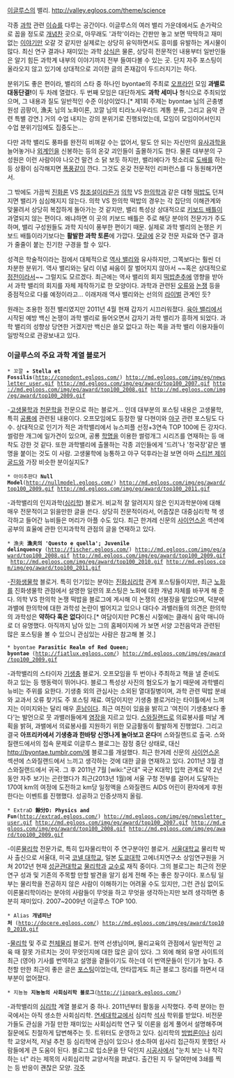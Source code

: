 [[이글루스]]의 밸리. [[http://valley.egloos.com/theme/science]]

각종 [[과학]] 관련 [[이슈]]를 다루는 공간이다. 이글루스의 여러 밸리 가운데에서도 손가락으로 꼽을 정도로 [[개념]]찬 곳으로, 아무래도 '과학'이라는 간판만 놓고 보면 딱딱하고 재미없는 [[이야기]]만 오갈 것 같지만 실제로는 상당히 유익하면서도 흥미를 유발하는 게시물이 많다. 최신 연구 결과나 재미있는 과학 [[상식]]은 물론, 상당히 전문적인 내용부터 일반인들은 알기 힘든 과학계 내부의 이야기까지 전부 들여다볼 수 있는 곳. 단지 자주 포스팅이 올라오지 않고 있기에 상대적으로 괴이한 글의 존재감이 두드러지기는 하다.

분위기도 좋은 편이라, 밸리의 스타 중 하나인 byontae의 주최로 [[오프라인]] 모임 '''과밸로 대동단결!'''이 두 차례 열렸다. 두 번째 모임은 대단하게도 '''과학 세미나''' 형식으로 주최되었으며, 그 내용과 질도 일반적인 수준 이상이었다.[* 제1회 주제는 byontae 님의 곤충병원성 곰팡이, 漁夫 님의 노화이론, 꼬깔 님의 티라노사우리드 계통 분류, 그리고 음악 관련 특별 강연.] 거의 수업 내지는 강의 분위기로 진행되었는데, 모임이 모임이어서인지 수업 분위기임에도 집중도는...

다만 과학 밸리도 풍파를 완전히 비껴갈 수는 없어서, 말도 안 되는 자신만의 [[유사과학]]을 늘어놓거나 [[외계인]]을 신봉하는 등의 온갖 괴인들이 출몰하기도 한다. 물론 대부분의 구성원은 이런 사람이야 나오건 말건 소 닭 보듯 하지만, 밸리에다가 헛소리로 [[도배]]를 하는 등 상황이 심각해지면 [[폭풍]]같이 깐다. 그것도 온갖 전문적인 리퍼런스를 다 동원해가면서.

그 밖에도 가끔씩 [[진화론]] VS [[창조설]]이라든가 [[의학]] VS [[한의학]]과 같은 대형 [[떡밥]]도 던져지면 밸리가 심심해지지 않는다. 의학 VS 한의학 떡밥의 경우는 각 집단의 이해관계와 맞물려서 상당히 복잡하게 돌아가는 것 같지만, 밸리 특성상 상대적으로 [[키보드 배틀]]이 과열되지 않는 편이다. 왜냐하면 이 곳의 키보드 배틀은 주로 해당 분야의 전문가가 주도하며, 밸리 구성원들도 과학 지식이 풍부한 편이기 때문. 실제로 과학 밸리의 논쟁은 키보드 배틀이라기보다는 '''활발한 과학 토론'''에 가깝다. [[댓글]]에 온갖 전문 자료와 연구 결과가 줄줄이 붙는 진기한 구경을 할 수 있다.

성격은 학술적이라는 점에서 대체적으로 [[역사 밸리]]와 유사하지만, 그쪽보다는 훨씬 더 차분한 분위기. 역사 밸리와는 달리 이념 싸움이 잘 벌어지지 않아서 ~~혹은 상대적으로 [[정전]]이라서~~ 그럴지도 모르겠다. 최근에는 역사 밸리의 회지 [[떡밥춘추]]에 영향을 받아서 과학 밸리의 회지를 자체 제작하기로 한 모양이다. 과학과 관련된 [[오류]]와 [[논쟁]] 등을 중점적으로 다룰 예정이라고... 이래저래 역사 밸리와는 선의의 [[라이벌]] 관계인 듯?

원래는 조용한 정전 밸리였지만 2011년 4월 현재 갑자기 시끄러워졌다. [[육아 밸리]]에서 시작된 예방 백신 논쟁이 과학 밸리로 들어오면서 갑자기 과학 밸리가 흥하게 되었다. 과학 밸리의 성향상 당연한 거겠지만 백신은 쓸모 없다고 하는 쪽을 과학 밸리 이용자들이 일방적으로 관광보내고 있다.
=== 이글루스의 주요 과학 계열 블로거 ===
 * 꼬깔 '''★ Stella et Fossilis'''([[http://conodont.egloos.com/]]) http://md.egloos.com/img/eg/newsletter_user.gif http://md.egloos.com/img/eg/award/top100_2007.gif http://md.egloos.com/img/eg/award/top100_2008.gif http://md.egloos.com/img/eg/award/top100_2009.gif 
-[[고생물학]]과 [[천문학]]을 전문으로 하는 블로거... 인데 대부분의 포스팅 내용은 고생물학, 특히 [[공룡]]에 관련된 내용이다. 오프모임에도 등장한 딸 다현이와 [[야구]] 관련 포스팅도 다수. 상대적으로 인기가 적은 과학밸리에서 뉴스피플 선정+3연속 TOP 100에 든 강자다. 썰렁한 개그에 일가견이 있으며, 공룡 [[학명]]을 이용한 썰렁개그 시리즈를 연재하는 등 애착도 강한 것 같다. 또한 과학밸리에 출몰하는 각종 괴인들에게 '드려'나 '청국장'같은 별명을 붙이는 것도 이 사람. 고생물학에 능통하고 야구 덕후라는걸 보면 아마 [[스티븐 제이 굴드]]와 가장 비슷한 분이실지도?

 * 아이추판다 '''Null Model'''([[http://nullmodel.egloos.com/]]) http://md.egloos.com/img/eg/award/top100_2009.gif http://md.egloos.com/img/eg/award/top100_2011.gif
-과학밸리의 인지과학([[심리학]]) 블로거. 비교적 잘 알려지지 않은 인지과학분야에 대해 매우 전문적이고 읽을만한 글을 쓴다. 상당히 전문적이라서, 어줍잖은 대중심리학 책 생각하고 들어간 뉴비들은 머리가 아플 수도 있다. 최근 한겨레 신문의 [http://scienceon.hani.co.kr/ 사이언스온] 섹션에 공부의 효율에 관한 인지과학적 관점의 글을 연재하고 있다.

 * 漁夫 '''漁夫의 'Questo e quella'; Juvenile delinquency''' ([[http://fischer.egloos.com/]]) http://md.egloos.com/img/eg/award/top100_2008.gif http://md.egloos.com/img/eg/award/top100_2009.gif http://md.egloos.com/img/eg/award/top100_2010.gif http://md.egloos.com/img/eg/award/top100_2011.gif 
-[[진화생물학]] 블로거. 특히 인기있는 분야는 [[진화심리학]] 관계 포스팅들이지만, 최근 [[노화]]를 진화생물학 관점에서 설명한 일련의 포스팅은 노화에 대한 개념 자체를 바꾸게 해 준다. 의학 VS 한의학 논쟁 떡밥을 블로그에 게시해 이 논쟁의 선봉장을 맡았으며, 덕분에 과밸에 한의학에 대한 과학성 논란이 벌어지고 있으나 대다수 과밸러들의 의견은 한의학의 과학성은 '''약하다 혹은 없다'''이다.[* 여담이지만 PC통신 시절에는 클래식 음악 매니아로 더 유명했다. 아직까지 남아 있는 그의 홈페이지에 가 보면 서양 고전음악과 관련된 많은 포스팅을 볼 수 있으니 관심있는 사람은 참고해 볼 것.]

 * byontae '''Parasitic Realm of Red Queen; byontae''' ([[http://fiatlux.egloos.com/]]) http://md.egloos.com/img/eg/award/top100_2009.gif 
-과학밸리의 스타이자 [[기생충]] 블로거. 오프모임을 두 번이나 주최하고 책을 낼 준비도 하고 있는 등 행동력이 뛰어나다. 블로그 특성상 사진의 혐오도가 높기 때문에 과학밸리 뉴비는 주위를 요한다. 기생충 외의 관심사는 소외된 열대질병이며, 과학 관련 떡밥 분쇄와 교과서 오류 찾기도 주 포스팅 재료. 여담이지만 기생충 블로거라는 타이틀에서 느껴지는 이미지와는 달리 매우 [[훈남]]이다. 최근 여친이 있음을 밝히고 '여친이 기생충보다 좋다'는 발언으로 뭇 과밸러들에게 [[염장]]을 지르고 있다. [[스와질랜드]]로 의료봉사를 떠날 계획을 밝혀, 과밸에서 의료봉사를 지원하기 위한 모금활동이 활발하게 진행었다. 그리고 결국 '''아프리카에서 기생충과 한바탕 신명나게 놀아보고 온다'''며 스와질랜드로 출국. 스와질랜드에서의 접속 문제로 이글루스 블로그는 잠정 중단 상태로, 대신 [[http://byontae.tumblr.com/]]에 블로그를 개설했다. 최근 한겨레 신문의 [http://scienceon.hani.co.kr/ 사이언스온] 섹션에 스와질랜드에서 느끼고 생각하는 것에 대한 글을 연재하고 있다.
2011년 3월 경 스와질랜드에서 귀국. 그 후 2011년 7월 [wiki:"군대" 국군 K대학] 입학 관계로 약 2년 동안 자주 보기는 곤란했다가 최근(2013년 1월)에 서울 구청 전부를 걸어서 도달하는 170여 km의 여정에 도전하고 km당 일정액을 스와질랜드 AIDS 어린이 환자에게 후원한다는 이벤트를 진행했다. 성공하고 인증샷까지 올림.

 * ExtraD '''餘分D: Physics and Fun'''([[http://extrad.egloos.com/]]) http://md.egloos.com/img/eg/newsletter_user.gif http://md.egloos.com/img/eg/award/top100_2007.gif http://md.egloos.com/img/eg/award/top100_2008.gif http://md.egloos.com/img/eg/award/top100_2009.gif 
-이론[[물리학]] 전문가로, 특히 입자물리학이 주 연구분야인 블로거. [[서울대학교]] 물리학 박사 출신으로 서울대, 미국 [[코넬 대학교]], 일본 [[도쿄대학]] 고에너지연구소 상임연구원을 거쳐 2012년 현재 [[성균관대학교]] [[물리학과]] [[교수]]로 재직 중이다. 그의 블로그는 최근의 전문 연구 성과 및 기존의 주목할 만할 발견을 알기 쉽게 전해 주는 좋은 창구이다. 포스팅 일부는 물리학을 전공하지 않은 사람이 이해하기는 어려울 수도 있지만, 그런 관심 없이도 이론물리학이라는 분야의 사람들이 무엇을 하고 무엇을 생각하는지만 보려 생각하면 충분히 재미있다. 2007~2009년 이글루스 TOP 100.

 * Alias '''개념피난처''' ([[http://docere.egloos.com/]]) http://md.egloos.com/img/eg/award/top100_2010.gif
-[[물리학]] 및 주로 [[천체물리]] 블로거. 현역 선생님이며, 물리교육의 관점에서 일반적인 교육 때 잘못 가르치는 것이 무엇인지에 대한 많은 글이 있다. 그 외에 해외 유명 사이트의 최근 (영어) 기사를 번역하고 설명을 곁들이기도 하는데 이 번역문들이 인기가 높다. 추천할 만한 최근의 좋은 글은 [http://phys22797.egloos.com/2647470 포스팅]이었는데, 안타깝게도 최근 블로그 정리를 하면서 대부분이 없어졌다.

 * 지뇽뇽 '''지뇽뇽의 사회심리학 블로그'''([[http://jinpark.egloos.com/]]) 
-과학밸리의 [[심리학]] 계열 블로거 중 하나. 2011년부터 활동을 시작했다. 주력 분야는 한국에서는 아직 생소한 사회심리학. [[연세대학교]]에서 심리학 [[석사]] 학위를 받았다. 비전문가들도 관심을 가질 만한 재미있는 사회심리학 연구 및 이론을 쉽게 풀어서 설명해주며 질문에도 친절하게 답변해주는 듯. 트위터도 운영하고 있다. 심리학의 [[방법론]]이나 심리학 교양서적, 저널 추천 등 심리학에 관심이 있으나 생소하여 쉽사리 접근하지 못했던 사람들에게 큰 도움이 된다. 블로그로 입소문을 탄 덕인지 [[시공사]]에서 "눈치 보는 나 착각하는 너" 라는 제목의 사회심리학 교양서적을 펴냈다. 출간된 지 두 달여만에 3쇄를 찍는 등 반응이 괜찮은 모양.
[[각주]]
